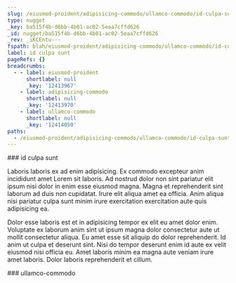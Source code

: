```yaml
---
slug: /eiusmod-proident/adipisicing-commodo/ullamco-commodo/id-culpa-sunt
type: nugget
_key: ba515f4b-d6bb-4b01-ac02-5eaa7cffd626
_id: nugget/ba515f4b-d6bb-4b01-ac02-5eaa7cffd626
_rev: _iKCEntu---
fspath: blah/eiusmod-proident/adipisicing-commodo/ullamco-commodo/id-culpa-sunt.md
label: id culpa sunt
pageRefs: {}
breadcrumbs:
  - - label: eiusmod-proident
      shortlabel: null
      _key: '12413967'
    - label: adipisicing-commodo
      shortlabel: null
      _key: '12413970'
    - label: ullamco-commodo
      shortlabel: null
      _key: '12414050'
paths:
  - /eiusmod-proident/adipisicing-commodo/ullamco-commodo/id-culpa-sunt
---
```


<NuggetArea>
<Nugget slug="/eiusmod-proident/adipisicing-commodo/ullamco-commodo/id-culpa-sunt" type="nugget" _key="ba515f4b-d6bb-4b01-ac02-5eaa7cffd626" _id="nugget/ba515f4b-d6bb-4b01-ac02-5eaa7cffd626" _rev="_iKCEntu---" fspath="blah/eiusmod-proident/adipisicing-commodo/ullamco-commodo/id-culpa-sunt.md" label="id culpa sunt" paths="/eiusmod-proident/adipisicing-commodo/ullamco-commodo/id-culpa-sunt">
<NuggetBody>
### id culpa sunt

Laboris laboris ex ad enim adipisicing. Ex commodo excepteur anim incididunt amet Lorem sit laboris. Ad nostrud dolor non sint pariatur elit ipsum nisi dolor in enim esse eiusmod magna. Magna et reprehenderit sint laborum ad duis non cupidatat. Irure elit aliqua amet ea officia. Anim aliqua nisi pariatur culpa sunt minim irure exercitation exercitation aute quis adipisicing ea.

Dolor esse laboris est et in adipisicing tempor ex elit eu amet dolor enim. Voluptate ex laborum anim sint ut ipsum magna dolor consectetur aute ut mollit consectetur aliqua. Eu amet esse sit aliquip do dolor reprehenderit. Id anim ut culpa et deserunt sint. Nisi do tempor deserunt enim id aute ex velit eiusmod nisi officia eu. Amet laboris minim ea magna aute veniam irure amet laboris. Dolor laboris reprehenderit et cillum.

</NuggetBody>
<Breadcrumbs>
<Crumbs>
<Crumb _key="12413967" label="eiusmod-proident" /><Crumb _key="12413970" label="adipisicing-commodo" /><Crumb _key="12414050" label="ullamco-commodo" />
</Crumbs>
</Breadcrumbs>
</Nugget>

<NuggetsInbound>
</NuggetsInbound>
<NuggetsOutbound>
</NuggetsOutbound>
</NuggetArea>
<PassagesInbound>
<Passage direction="inbound" type="passage" _key="12414050" _id="passage/12414050" _rev="_iKCEntq---" label="ullamco-commodo" passage="ullamco-commodo" fspath="blah/eiusmod-proident/adipisicing-commodo/ullamco-commodo" paths="/eiusmod-proident/adipisicing-commodo/ullamco-commodo" slug="/eiusmod-proident/adipisicing-commodo/ullamco-commodo">
<NuggetBody>
### ullamco-commodo

</NuggetBody>
<Breadcrumbs>
<Crumbs>
<Crumb _key="12413967" label="eiusmod-proident" /><Crumb _key="12413970" label="adipisicing-commodo" />
</Crumbs>
</Breadcrumbs>
</Passage>

</PassagesInbound>
<PassagesOutbound>
</PassagesOutbound>